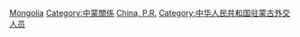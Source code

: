 [[Category:中华人民共和国驻外大使|Mongolia]]
[[Category:中蒙關係|Category:中蒙關係]]
[[Category:駐蒙古大使|China, P.R.]]
[[Category:中华人民共和国驻蒙古外交人员|Category:中华人民共和国驻蒙古外交人员]]